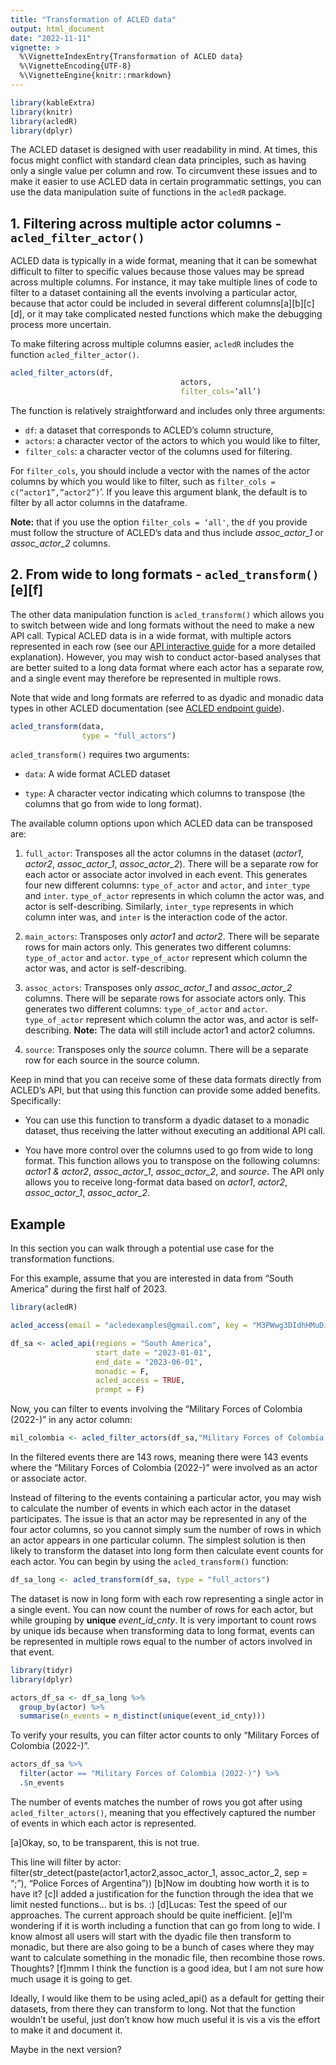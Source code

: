 ```yaml
---
title: "Transformation of ACLED data"
output: html_document
date: "2022-11-11"
vignette: >
  %\VignetteIndexEntry{Transformation of ACLED data}
  %\VignetteEncoding{UTF-8}
  %\VignetteEngine{knitr::rmarkdown}
---
```

```r
library(kableExtra)
library(knitr)
library(acledR)
library(dplyr)
```

The ACLED dataset is designed with user readability in mind. At times, this focus might conflict with standard clean data principles, such as having only a single value per column and row. To circumvent these issues and to make it easier to use ACLED data in certain programmatic settings, you can use the data manipulation suite of functions in the `acledR` package. 

## 1. Filtering across multiple actor columns - `acled_filter_actor()`

ACLED data is typically in a wide format, meaning that it can be somewhat difficult to filter to specific values because those values may be spread across multiple columns. For instance, it may take multiple lines of code to filter to a dataset containing all the events involving a particular actor, because that actor could be included in several different columns[a][b][c][d], or it may take complicated nested functions which make the debugging process more uncertain. 

To make filtering across multiple columns easier, `acledR` includes the function `acled_filter_actor()`.

```r

acled_filter_actors(df,
                                      actors, 
                                      filter_cols=‘all’)

```

The function is relatively straightforward and includes only three arguments:

-   `df`: a dataset that corresponds to ACLED’s column structure, 
-   `actors`: a character vector of the actors to which you would like to filter,
-   `filter_cols`: a character vector of the columns used for filtering.

For `filter_cols`, you should include a vector with the names of the actor columns by which you would like to filter, such as `filter_cols = c(“actor1”,”actor2”)`'. If you leave this argument blank, the default is to filter by all actor columns in the dataframe. 

**Note:** that if you use the option `filter_cols = ‘all'`, the `df` you provide must follow the structure of ACLED’s data and thus include *assoc_actor_1* or *assoc_actor_2* columns.

## 2. From wide to long formats - `acled_transform()`[e][f]

The other data manipulation function is `acled_transform()` which allows you to switch between wide and long formats without the need to make a new API call. Typical ACLED data is in a wide format, with multiple actors represented in each row (see our [API interactive guide](https://acled.github.io/ACLED-api-guide/acled_endpoint.html#dyadic-versus-monadic-formats---export_type) for a more detailed explanation). However, you may wish to conduct actor-based analyses that are better suited to a long data format where each actor has a separate row, and a single event may therefore be represented in multiple rows. 

Note that wide and long formats are referred to as dyadic and monadic data types in other ACLED documentation (see [ACLED endpoint guide](https://acled.github.io/ACLED-api-guide/acled_endpoint.html)).

```r

acled_transform(data, 
                type = "full_actors") 

```

`acled_transform()` requires two arguments: 

*   `data`: A wide format ACLED dataset 

*   `type`: A character vector indicating which columns to transpose (the columns that go from wide to long format). 

The available column options upon which ACLED data can be transposed are: 

1.  `full_actor`: Transposes all the actor columns in the dataset (*actor1*, *actor2*, *assoc_actor_1*, *assoc_actor_2*). There will be a separate row for each actor or associate actor involved in each event. This generates four new different  columns: `type_of_actor` and `actor`, and `inter_type` and `inter`. `type_of_actor` represents in which column the actor was, and actor is self-describing. Similarly, `inter_type` represents in which column inter was, and `inter` is the interaction code of the actor. 

2.  `main_actors`: Transposes only *actor1* and *actor2*. There will be separate rows for main actors only. This generates two different columns: `type_of_actor` and `actor`. `type_of_actor` represent which column the actor was, and actor is self-describing.

3.  `assoc_actors`: Transposes only *assoc_actor_1* and *assoc_actor_2* columns. There will be separate rows for associate actors only. This generates two different columns: `type_of_actor` and `actor`. `type_of_actor` represent which column the actor was, and actor is self-describing. **Note:** The data will still include actor1 and actor2 columns. 



4.  `source`: Transposes only the *source* column. There will be a separate row for each source in the source column.

Keep in mind that you can receive some of these data formats directly from ACLED’s API, but that using this function can provide some added benefits. Specifically: 

-   You can use this function to transform a dyadic dataset to a monadic dataset, thus receiving the latter without executing an additional API call. 

-   You have more control over the columns used to go from wide to long format. This function allows you to transpose on the following columns: *actor1 & actor2*, *assoc_actor_1*, *assoc_actor_2*, and *source*. The API only allows you to receive long-format data based on *actor1*, *actor2*, *assoc_actor_1*, *assoc_actor_2*.

## Example 

In this section you can walk through a potential use case for the transformation functions. 

For this example, assume that you are interested in data from “South America” during the first half of 2023. 

```r
library(acledR)

acled_access(email = "acledexamples@gmail.com", key = "M3PWwg3DIdhHMuDiilp5") 

df_sa <- acled_api(regions = "South America",
                   start_date = "2023-01-01",
                   end_date = "2023-06-01",
                   monadic = F,
                   acled_access = TRUE,
                   prompt = F)
```

Now, you can filter to events involving the "Military Forces of Colombia (2022-)" in any actor column: 

```r

mil_colombia <- acled_filter_actors(df_sa,"Military Forces of Colombia (2022-)", filter_cols = "all")

```

In the filtered events there are 143 rows, meaning there were 143 events where the "Military Forces of Colombia (2022-)" were involved as an actor or associate actor. 

Instead of filtering to the events containing a particular actor, you may wish to calculate the number of events in which each actor in the dataset participates. The issue is that an actor may be represented in any of the four actor columns, so you cannot simply sum the number of rows in which an actor appears in one particular column. The simplest solution is then likely to transform the dataset into long form then calculate event counts for each actor. You can begin by using the `acled_transform()` function:

```r

df_sa_long <- acled_transform(df_sa, type = "full_actors")

```

The dataset is now in long form with each row representing a single actor in a single event. You can now count the number of rows for each actor, but while grouping by **unique** *event_id_cnty*. It is very important to count rows by unique ids because when transforming data to long format, events can be represented in multiple rows equal to the number of actors involved in that event. 

```r
library(tidyr)
library(dplyr)

actors_df_sa <- df_sa_long %>%
  group_by(actor) %>%
  summarise(n_events = n_distinct(unique(event_id_cnty)))

```

To verify your results, you can filter actor counts to only "Military Forces of Colombia (2022-)". 

```r

actors_df_sa %>%
  filter(actor == "Military Forces of Colombia (2022-)") %>%
  .$n_events
```

The number of events matches the number of rows you got after using `acled_filter_actors()`, meaning that you effectively captured the number of events in which each actor is represented. 





[a]Okay, so, to be transparent, this is not true. 

This line will filter by actor: 
filter(str_detect(paste(actor1,actor2,assoc_actor_1, assoc_actor_2, sep = ";"), "Police Forces of Argentina"))
[b]Now im doubting how worth it is to have it?
[c]I added a justification for the function through the idea that we limit nested functions... but is bs. :)
[d]Lucas: Test the speed of our approaches. The current approach should be quite inefficient.
[e]I'm wondering if it is worth including a function that can go from long to wide. I know almost all users will start with the dyadic file then transform to monadic, but there are also going to be a bunch of cases where they may want to calculate something in the monadic file, then recombine those rows. Thoughts?
[f]mmm I think the function is a good idea, but I am not sure how much usage it is going to get. 

Ideally, I would like them to be using acled_api() as a default for getting their datasets, from there they can transform to long. Not that the function wouldn't be useful, just don't know how much useful it is vis a vis the effort to make it and document it. 

Maybe in the next version?
